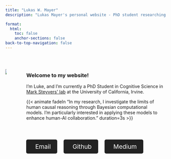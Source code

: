 ```yaml
---
title: "Lukas W. Mayer"
description: "Lukas Mayer's personal website - PhD student researching Computational Cognitive Science and Human-AI collaboration. Also posts about Data Science/statistics, software development, tech tips, and more."

format: 
  html:
    toc: false
    anchor-sections: false 
back-to-top-navigation: false
---
```




:::{.column-page}

\

:::: {.columns}

::: {.column width="40%" style="padding-right: 20px;"}

::: {.animate__animated .animate__fadeIn style="--animate-duration: 2s;"}
![](assets/luke-23-circle.png)
:::

:::

::: {.column width="60%" style="padding-left: 20px;"}

### Welcome to my website!

::: {.animate__animated .animate__fadeIn style="--animate-duration: 3s;"}
I'm Luke, and I'm currently a PhD Student in Cognitive Science in [Mark Steyvers' lab](https://steyvers.socsci.uci.edu/madlab/) at the University of California, Irvine.
:::


{{< animate fadeIn "In my research, I investigate the limits of human causal reasoning through Bayesian computational models. I'm particularly interested in applying these models to enhance human-AI collaboration." duration=3s >}}

\

<div class="button-group" style="display: flex; gap: 20px;">

<a href="mailto:willuk@vivaldi.net" class="button-link" target="_blank" style="text-decoration: none; color: white; background-color: #222; padding: 10px 20px; border-radius: 5px; display: inline-block; font-size: 1.2rem; text-align: center;">
    <i class="bi bi-envelope" style="font-size: 1.5rem; margin-right: 8px;"></i>Email
</a>

<a href="https://github.com/lukmayer" class="button-link" target="_blank" style="text-decoration: none; color: white; background-color: #222; padding: 10px 20px; border-radius: 5px; display: inline-block; font-size: 1.2rem; text-align: center;">
    <i class="bi bi-github" style="font-size: 1.5rem; margin-right: 8px;"></i>Github
</a>

<a href="https://medium.com/@willuk" class="button-link" target="_blank" style="text-decoration: none; color: white; background-color: #222; padding: 10px 20px; border-radius: 5px; display: inline-block; font-size: 1.2rem; text-align: center;">
    <i class="bi bi-medium" style="font-size: 1.5rem; margin-right: 8px;"></i>Medium
</a>

</div>

:::

::::

:::



<style>
/* CSS for fade-in effect */
.fade-in {
  opacity: 0;
  transition: opacity 2s ease-in;
}

.content.quarto-banner-title-block {
  display: flex;
  flex-direction: column; /* Stack elements vertically */
}

.columns {
    column-gap: 20px; /* Adjust the gap between columns */
}

.column {
    padding-right: 10px; /* Optional: Add padding to the columns if needed */
}


.quarto-title {
    margin: 0; /* Ensure no default margin */
    text-align: left; /* Center the title text */
}


.button-link {
    background-color: #222; /* Default button background */
    color: white; /* Default text color */
    transition: background-color 0.3s, transform 0.3s; /* Smooth transition */
    padding: 10px 20px; /* Padding for the button look */
    border-radius: 5px; /* Rounded corners */
    display: inline-block;
    font-size: 1.2rem;
    text-align: center;
    text-decoration: none; /* No underline */
}

.button-link:hover {
    background-color: #444 !important; /* Change to lighter color on hover */
    transform: scale(1.2); /* Slightly increase size on hover */
}

/* Default desktop view */
.button-group {
    display: flex; /* Keep the buttons in a row by default */
    gap: 20px; /* Space between buttons */
}


@media (max-width: 768px) {
  /* Adjust the layout for mobile screens (small screens) */
  
  .columns {
    flex-direction: column; /* Stack the columns vertically on mobile */
  }

  .column {
    width: 100% !important; /* Make each column take up full width on mobile */
    padding: 0; /* Adjust padding for mobile */
  }

  /* Make the button links stack vertically with some spacing */
  .button-link {
    display: block;
    width: 100%; /* Make buttons full width */
    margin-bottom: 10px; /* Add space between buttons */
    text-align: center;
  }

  .button-group {
        flex-direction: column; /* Stack buttons vertically on small screens */
        gap: 10px; /* Space between buttons when stacked */
        width: 100%; /* Ensure the group takes full width */
    }

}


</style>


<script>

  window.addEventListener("load", function() {
    var aboutEntity = document.querySelector(".about-entity");
    aboutEntity.classList.add("fade-in");
  });
</script>












